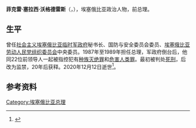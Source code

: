 {{Infobox officeholder
| 姓名     = 菲克雷·塞拉西·沃格德雷斯
| 性别     = 男
| 原名     = Fikre Selassie Wogderess
| 职务     = 埃塞俄比亚总理
| 总统     = [[门格斯图·海尔·马里亚姆|门格斯图·海尔·马里亚姆]]
| 就任日期 = 1987年9月10日
| 卸任日期 = 1989年11月8日<ref>{{cite web |title=Ethiopia Gets New Foreign Minister in Cabinet Shakeup |url=https://apnews.com/article/609bd44deef50ede72a755e32d7aa3d9 |publisher=[[美联社|AP]] |language=en |date=1989-11-09}}</ref>
| 前任     =
| 继任     = [[海鲁·伊梅努|海鲁·伊梅努]]
| 出生日期 = 1945年
| 出生地点 = 
| 逝世日期 = 2020年12月12日
| 逝世地点 =
| 民族     =
| 籍贯     =
| 职业     = 政治人物
| 政党     = [[埃塞俄比亚工人党|埃塞俄比亚工人党]]
}}
'''菲克雷·塞拉西·沃格德雷斯'''（{{lang-gez|ፍቅረ ሥላሴ ወግደረስ}}，{{bd|1945年||2020年|12月12日|catIdx=Wogderess}}），埃塞俄比亚政治人物，前总理。
==生平==
曾任[[社会主义埃塞俄比亚临时军政府|社会主义埃塞俄比亚临时军政府]]秘书长、国防与安全委员会委员、[[埃塞俄比亚劳动人民党组织委员会|埃塞俄比亚劳动人民党组织委员会]]中央委员。1987年至1989年担任总理，军政府倒台后，他同22位前领导人一起被指控犯有[[种族灭绝罪|种族灭绝罪]]和[[危害人类罪|危害人类罪]]。最初被判处[[死刑|死刑]]，后改为监禁，20年后获释。2020年12月12日逝世<ref>{{cite web |title=Ethiopia: Fikre Selassie Wogderess Former Prime Minister Passes Away at 75 |url=https://www.geeskaafrika.com/ethiopia-fikre-selassie-wogderess-former-pm-passes-away-at-75/ |publisher=Geeska Afrika Online |language=en |date=2020-12-12}}</ref>。
==参考资料==
{{Reflist}}

{{埃塞俄比亚总理}}

{{Authority control}}
{{DEFAULTSORT:Wogderess, Fikre Selassie}}
[[Category:埃塞俄比亚总理|Category:埃塞俄比亚总理]]